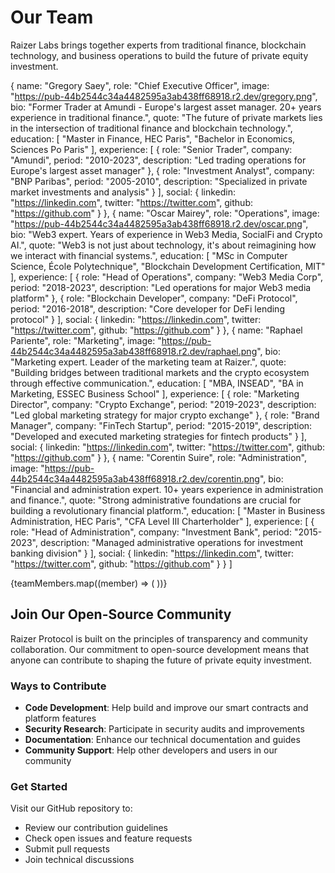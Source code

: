
# Our Team

Raizer Labs brings together experts from traditional finance, blockchain technology, and business operations to build the future of private equity investment.

<Highlight 
  type="feature"
  title="Building Excellence"
  description="Our team combines decades of experience in finance, technology, and operations to create a revolutionary protocol."
/>

  {
    name: "Gregory Saey",
    role: "Chief Executive Officer",
    image: "https://pub-44b2544c34a4482595a3ab438ff68918.r2.dev/gregory.png",
    bio: "Former Trader at Amundi - Europe's largest asset manager. 20+ years experience in traditional finance.",
    quote: "The future of private markets lies in the intersection of traditional finance and blockchain technology.",
    education: [
      "Master in Finance, HEC Paris",
      "Bachelor in Economics, Sciences Po Paris"
    ],
    experience: [
      {
        role: "Senior Trader",
        company: "Amundi",
        period: "2010-2023",
        description: "Led trading operations for Europe's largest asset manager"
      },
      {
        role: "Investment Analyst",
        company: "BNP Paribas",
        period: "2005-2010",
        description: "Specialized in private market investments and analysis"
      }
    ],
    social: {
      linkedin: "https://linkedin.com",
      twitter: "https://twitter.com",
      github: "https://github.com"
    }
  },
  {
    name: "Oscar Mairey",
    role: "Operations",
    image: "https://pub-44b2544c34a4482595a3ab438ff68918.r2.dev/oscar.png",
    bio: "Web3 expert. Years of experience in Web3 Media, SocialFi and Crypto AI.",
    quote: "Web3 is not just about technology, it's about reimagining how we interact with financial systems.",
    education: [
      "MSc in Computer Science, École Polytechnique",
      "Blockchain Development Certification, MIT"
    ],
    experience: [
      {
        role: "Head of Operations",
        company: "Web3 Media Corp",
        period: "2018-2023",
        description: "Led operations for major Web3 media platform"
      },
      {
        role: "Blockchain Developer",
        company: "DeFi Protocol",
        period: "2016-2018",
        description: "Core developer for DeFi lending protocol"
      }
    ],
    social: {
      linkedin: "https://linkedin.com",
      twitter: "https://twitter.com",
      github: "https://github.com"
    }
  },
  {
    name: "Raphael Pariente",
    role: "Marketing",
    image: "https://pub-44b2544c34a4482595a3ab438ff68918.r2.dev/raphael.png",
    bio: "Marketing expert. Leader of the marketing team at Raizer.",
    quote: "Building bridges between traditional markets and the crypto ecosystem through effective communication.",
    education: [
      "MBA, INSEAD",
      "BA in Marketing, ESSEC Business School"
    ],
    experience: [
      {
        role: "Marketing Director",
        company: "Crypto Exchange",
        period: "2019-2023",
        description: "Led global marketing strategy for major crypto exchange"
      },
      {
        role: "Brand Manager",
        company: "FinTech Startup",
        period: "2015-2019",
        description: "Developed and executed marketing strategies for fintech products"
      }
    ],
    social: {
      linkedin: "https://linkedin.com",
      twitter: "https://twitter.com",
      github: "https://github.com"
    }
  },
  {
    name: "Corentin Suire",
    role: "Administration",
    image: "https://pub-44b2544c34a4482595a3ab438ff68918.r2.dev/corentin.png",
    bio: "Financial and administration expert. 10+ years experience in administration and finance.",
    quote: "Strong administrative foundations are crucial for building a revolutionary financial platform.",
    education: [
      "Master in Business Administration, HEC Paris",
      "CFA Level III Charterholder"
    ],
    experience: [
      {
        role: "Head of Administration",
        company: "Investment Bank",
        period: "2015-2023",
        description: "Managed administrative operations for investment banking division"
      }
    ],
    social: {
      linkedin: "https://linkedin.com",
      twitter: "https://twitter.com",
      github: "https://github.com"
    }
  }
]

{teamMembers.map((member) => (
  <TeamMember key={member.name} member={member} />
))}

## Join Our Open-Source Community

Raizer Protocol is built on the principles of transparency and community collaboration. Our commitment to open-source development means that anyone can contribute to shaping the future of private equity investment.

<Highlight 
  type="success"
  title="Open Source Development"
  description="Raizer Protocol is fully open source. We welcome developers, researchers, and enthusiasts to contribute to our mission of revolutionizing private equity investment."
/>

### Ways to Contribute

- **Code Development**: Help build and improve our smart contracts and platform features
- **Security Research**: Participate in security audits and improvements
- **Documentation**: Enhance our technical documentation and guides
- **Community Support**: Help other developers and users in our community

### Get Started

Visit our GitHub repository to:
- Review our contribution guidelines
- Check open issues and feature requests
- Submit pull requests
- Join technical discussions

<Highlight 
  type="attention"
  title="Join the Revolution"
  description="Whether you're a seasoned blockchain developer or just starting out, there's a place for you in the Raizer community."
/> 